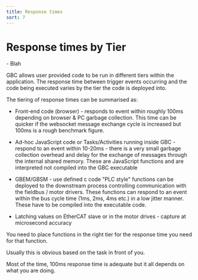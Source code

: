 ```yaml
---
title: Response times
sort: 7
---
```


# Response times by Tier

<Tldr>
    - Blah
</Tldr>

GBC allows user provided code to be run in different tiers within the application. The response time between trigger events occurring and the code being executed varies by the tier the code is deployed into.

The tiering of response times can be summarised as:

* Front-end code (browser) - responds to event within roughly 100ms depending on browser & PC garbage collection. This time can be quicker if the websocket message exchange cycle is increased but 100ms is a rough benchmark figure.

* Ad-hoc JavaScript code or Tasks/Activities running inside GBC - respond to an event within 10-20ms - there is a very small garbage collection overhead and delay for the exchange of messages through the internal shared memory. These are JavaScript functions and are interpreted not compiled into the GBC executable
* GBEM/GBSM -  use defined c code "PLC style" functions can be deployed to the downstream process controlling communication with the fieldbus / motor drivers. These functions can respond to an event within the bus cycle time (1ms, 2ms, 4ms etc.) in a low jitter manner. These have to be compiled into the executable code.
* Latching values on EtherCAT slave or in the motor drives - capture at microsecond accuracy

You need to place functions in the right tier for the response time you need for that function. 

Usually this is obvious based on the task in front of you.

Most of the time, 100ms response time is adequate but it all depends on what you are doing.

